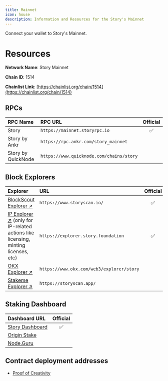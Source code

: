 ```yaml
---
title: Mainnet
icon: house
description: Information and Resources for the Story's Mainnet
---
```


<CardGroup cols={1}>
  <Card title="Connet to Mainnet" href="https://chainid.network/chain/1514/" icon="house">
    Connect your wallet to Story's Mainnet.
  </Card>
</CardGroup>

# Resources

**Network Name**: Story Mainnet

**Chain ID**: 1514

**Chainlist Link**: [https://chainlist.org/chain/1514](https://chainlist.org/chain/1514)

## RPCs

| RPC Name           | RPC URL                                  | Official |
| :----------------- | :--------------------------------------- | :------: |
| Story              | `https://mainnet.storyrpc.io`            |    ✅    |
| Story by Ankr      | `https://rpc.ankr.com/story_mainnet`     |          |
| Story by QuickNode | `https://www.quicknode.com/chains/story` |          |

## Block Explorers

| Explorer                                                                                                                | URL                                       | Official |
| :---------------------------------------------------------------------------------------------------------------------- | :---------------------------------------- | :------: |
| [BlockScout Explorer ↗️](https://www.storyscan.io/)                                                                     | `https://www.storyscan.io/`               |    ✅    |
| [IP Explorer ↗️](https://explorer.story.foundation) (only for IP-related actions like licensing, minting licenses, etc) | `https://explorer.story.foundation`       |    ✅    |
| [OKX Explorer ↗️](https://www.okx.com/web3/explorer/story)                                                              | `https://www.okx.com/web3/explorer/story` |          |
| [Stakeme Explorer ↗️](https://storyscan.app/)                                                                           | `https://storyscan.app/`                  |          |

## Staking Dashboard

| Dashboard URL                                        | Official |
| :--------------------------------------------------- | :------: |
| [Story Dashboard](https://staking.story.foundation/) |    ✅    |
| [Origin Stake](https://ipworld.io/)                  |          |
| [Node.Guru](https://story.explorers.guru/)           |          |

## Contract deployment addresses

- [Proof of Creativity](/developers/deployed-smart-contracts)

